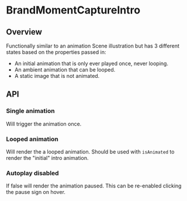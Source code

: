 
<Meta of={BrandMomentCaptureIntroStories} />

# BrandMomentCaptureIntro

<ResourceLinks
  sourceCode="https://github.com/cultureamp/kaizen-design-system/tree/main/packages/components/src/BrandMomentCaptureIntro"
  figma="https://www.figma.com/file/eZKEE5kXbEMY3lx84oz8iN/%F0%9F%92%9C-UI-Kit%3A-Heart?type=design&node-id=50195%3A251126&mode=design&t=AWARn1Fp8ago39Br-1"
  designGuidelines="https://cultureamp.atlassian.net/l/cp/58wsFtBe"
  className="!mb-8"
/>


<Installation
  installCommand="pnpm add @kaizen/components"
  importStatement='import { BrandMomentCaptureIntro } from "@kaizen/components"'
/>

## Overview

Functionally similar to an animation Scene illustration but has 3 different states based on the properties passed in:
- An initial animation that is only ever played once, never looping.
- An ambient animation that can be looped.
- A static image that is not animated.

<Canvas of={BrandMomentCaptureIntroStories.Playground} />
<Controls of={BrandMomentCaptureIntroStories.Playground} />

## API

### Single animation
Will trigger the animation once.
<Canvas of={BrandMomentCaptureIntroStories.Animated} />

### Looped animation
Will render the a looped animation. Should be used with `isAnimated` to render the "initial" intro animation.
<Canvas of={BrandMomentCaptureIntroStories.Looped} />

### Autoplay disabled
If false will render the animation paused. This can be re-enabled clicking the pause sign on hover.
<Canvas of={BrandMomentCaptureIntroStories.Autoplay} />
